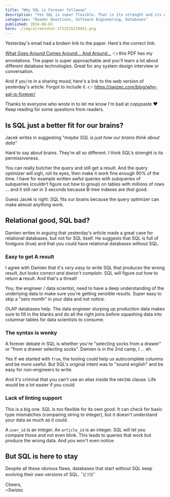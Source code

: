 ```yaml
---
title: "Why SQL is Forever followup"
description: "Yes SQL is super flexible. That is its strenght and its weakness"
categories: "Reader Questions, Software Engineering, Databases"
published: 2024-08-01
hero: ./img/screenshot-1722525234941.png
---
```


Yesterday's email had a broken link to the paper. Here's the correct link:

[What Goes Around Comes Around... And Around...](https://swizec.com/pdfs/whatgoesaround-sigmodrec2024.pdf) 👈 this PDF has my annotations. The paper is super approachable and you'll learn a lot about different database technologies. Great for any system design interview or conversation.

And if you're in a sharing mood, here's a link to the web version of yesterday's article. Forgot to include it. 👉 https://swizec.com/blog/why-sql-is-forever/

Thanks to everyone who wrote in to let me know I'm bad at copypaste ❤️ Keep reading for some questions from readers.

## Is SQL just a better fit for our brains?

Jacek writes in suggesting _"maybe SQL is just how our brains think about data"_

Hard to say about brains. They’re all so different. I think SQL’s strenght is its permissiveness.

You can really butcher the query and still get a result. And the query optimizer will sigh, roll its eyes, then make it work fine enough 90% of the time. I have for example written awful queries with subqueries of subqueries (couldn’t figure out how to group) on tables with millions of rows … and it still ran in 3 seconds because B-tree indexes are _that_ good.

Guess Jacek is right: SQL fits our brains because the query optimizer can make almost anything work.

## Relational good, SQL bad?

Damien writes in arguing that yesterday's article made a great case for relational databases, but not for SQL itself. He suggests that SQL is full of footguns (true) and that you could have relational databases without SQL.

### Easy to get A result

I agree with Damien that it's _very easy_ to write SQL that produces the wrong result, _but looks correct and doesn't complain_. SQL will figure out how to return **a** result. And that's a threat!

You, the engineer / data scientist, need to have a deep understanding of the underlying data to make sure you're getting sensible results. Super easy to skip a "zero month" in your data and not notice.

OLAP databases help. The data engineer slurping up production data makes sure to fill in the blanks and do all the right joins before squashing data into columnar tables for data scientists to consume.

### The syntax is wonky

A forever debate in SQL is whether you're "selecting socks from a drawer" or "from a drawer selecting socks". Damien is in the 2nd camp, I ... eh.

Yes if we started with `from`, the tooling could help us autocomplete columns and be more useful. But SQL's original intent was to "sound english" and be easy for non-engineers to write.

And it's criminal that you can't use an alias inside the `HAVING` clause. Life would be a lot easier if you could.

### Lack of linting support

This is a big one. SQL is _too_ flexible for its own good. It can check for basic type mismatches (comparing string to integer), but it doesn't understand your data as much as it could.

A `user_id` is an integer. An `article_id` is an integer. SQL will let you compare those and not even blink. This leads to queries that work but produce the wrong data. And you won't even notice.

## But SQL is here to stay

Despite all these obvious flaws, databases that start without SQL keep evolving their own versions of SQL. ¯\\_(ツ)_/¯

Cheers,<br/>
~Swizec
